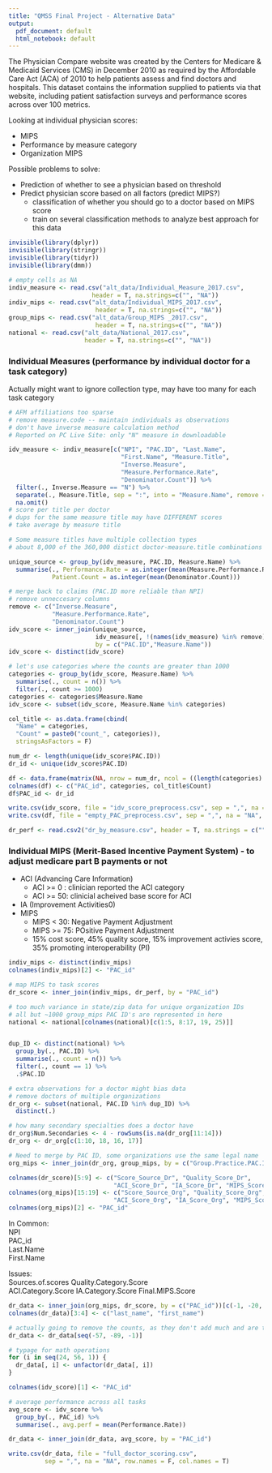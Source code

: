 ---
title: "QMSS Final Project - Alternative Data"
output:
  pdf_document: default
  html_notebook: default
---

The Physician Compare website was created by the Centers for Medicare & Medicaid Services (CMS) in December 2010 as required by the Affordable Care Act (ACA) of 2010 to help patients assess and find doctors and hospitals. This dataset contains the information supplied to patients via that website, including patient satisfaction surveys and performance scores across over 100 metrics.

Looking at individual physician scores:  

* MIPS
* Performance by measure category
* Organization MIPS

Possible problems to solve:  
 
* Prediction of whether to see a physician based on threshold
* Predict physician score based on all factors (predict MIPS?)
    + classification of whether you should go to a doctor based on MIPS score
    + train on several classification methods to analyze best approach for this data


```{r, include = F}
invisible(library(dplyr))
invisible(library(stringr))
invisible(library(tidyr))
invisible(library(dmm))
```

```{r}
# empty cells as NA
indiv_measure <- read.csv("alt_data/Individual_Measure_2017.csv", 
                       header = T, na.strings=c("", "NA"))
indiv_mips <- read.csv("alt_data/Individual_MIPS_2017.csv",
                        header = T, na.strings=c("", "NA"))
group_mips <- read.csv("alt_data/Group_MIPS _2017.csv", 
                        header = T, na.strings=c("", "NA"))
national <- read.csv("alt_data/National_2017.csv", 
                     header = T, na.strings=c("", "NA")) 
```





### Individual Measures (performance by individual doctor for a task category)

Actually might want to ignore collection type, may have too many for each task category
```{r, warning = F, message = F}
# AFM affiliations too sparse 
# remove measure.code -- maintain individuals as observations
# don't have inverse measure calculation method
# Reported on PC Live Site: only "N" measure in downloadable

idv_measure <- indiv_measure[c("NPI", "PAC.ID", "Last.Name", 
                               "First.Name", "Measure.Title", 
                               "Inverse.Measure", 
                               "Measure.Performance.Rate", 
                               "Denominator.Count")] %>%
  filter(., Inverse.Measure == "N") %>%
  separate(., Measure.Title, sep = ":", into = "Measure.Name", remove = T) %>%
  na.omit()
# score per title per doctor
# dups for the same measure title may have DIFFERENT scores 
# take average by measure title

# Some measure titles have multiple collection types 
# about 8,000 of the 360,000 distict doctor-measure.title combinations

unique_source <- group_by(idv_measure, PAC.ID, Measure.Name) %>%
  summarise(., Performance.Rate = as.integer(mean(Measure.Performance.Rate)), 
            Patient.Count = as.integer(mean(Denominator.Count))) 

# merge back to claims (PAC.ID more reliable than NPI)
# remove unneccesary columns
remove <- c("Inverse.Measure", 
            "Measure.Performance.Rate", 
            "Denominator.Count")
idv_score <- inner_join(unique_source, 
                        idv_measure[, !(names(idv_measure) %in% remove)], 
                        by = c("PAC.ID","Measure.Name"))
idv_score <- distinct(idv_score)
```

```{r}
# let's use categories where the counts are greater than 1000
categories <- group_by(idv_score, Measure.Name) %>%
  summarise(., count = n()) %>%
  filter(., count >= 1000)
categories <- categories$Measure.Name
idv_score <- subset(idv_score, Measure.Name %in% categories)

col_title <- as.data.frame(cbind(
  "Name" = categories, 
  "Count" = paste0("count_", categories)), 
  stringsAsFactors = F)

num_dr <- length(unique(idv_score$PAC.ID))
dr_id <- unique(idv_score$PAC.ID)

df <- data.frame(matrix(NA, nrow = num_dr, ncol = ((length(categories) * 2) + 1)))
colnames(df) <- c("PAC_id", categories, col_title$Count)
df$PAC_id <- dr_id

write.csv(idv_score, file = "idv_score_preprocess.csv", sep = ",", na = "NA", col.names = T, row.names = F)
write.csv(df, file = "empty_PAC_preprocess.csv", sep = ",", na = "NA", col.names = T, row.names = F)
```


```{r}
dr_perf <- read.csv2("dr_by_measure.csv", header = T, na.strings = c("", "NA"), sep = ",")
```


### Individual MIPS (Merit-Based Incentive Payment System) - to adjust medicare part B payments or not

* ACI (Advancing Care Information)
    + ACI >= 0 : clinician reported the ACI category
    + ACI >= 50: clinicial acheived base score for ACI  
* IA (Improvement Activities0)
* MIPS 
    + MIPS < 30: Negative Payment Adjustment
    + MIPS >= 75: POsitive Payment Adjustment 
    + 15% cost score, 45% quality score, 15% improvement activies score, 35% promoting interoperability (PI)
    
```{r}
indiv_mips <- distinct(indiv_mips)
colnames(indiv_mips)[2] <- "PAC_id"

# map MIPS to task scores
dr_score <- inner_join(indiv_mips, dr_perf, by = "PAC_id")
```



```{r}
# too much variance in state/zip data for unique organization IDs
# all but ~1000 group_mips PAC ID's are represented in here
national <- national[colnames(national)[c(1:5, 8:17, 19, 25)]]


dup_ID <- distinct(national) %>%
  group_by(., PAC.ID) %>%
  summarise(., count = n()) %>%
  filter(., count == 1) %>%
  .$PAC.ID

# extra observations for a doctor might bias data
# remove doctors of multiple organizations
dr_org <- subset(national, PAC.ID %in% dup_ID) %>%
  distinct(.)

# how many secondary specialties does a doctor have
dr_org$Num.Secondaries <- 4 - rowSums(is.na(dr_org[11:14]))
dr_org <- dr_org[c(1:10, 18, 16, 17)]
```


```{r}
# Need to merge by PAC ID, some organizations use the same legal name
org_mips <- inner_join(dr_org, group_mips, by = c("Group.Practice.PAC.ID" = "Organization.PAC.ID"))
```

```{r}
colnames(dr_score)[5:9] <- c("Score_Source_Dr", "Quality_Score_Dr",
                             "ACI_Score_Dr", "IA_Score_Dr", "MIPS_Score_Dr")
colnames(org_mips)[15:19] <- c("Score_Source_Org", "Quality_Score_Org",
                             "ACI_Score_Org", "IA_Score_Org", "MIPS_Score_Org")
colnames(org_mips)[2] <- "PAC_id"
```

In Common:  
NPI  
PAC_id  
Last.Name  
First.Name

Issues:  
Sources.of.scores
Quality.Category.Score  
ACI.Category.Score
IA.Category.Score
Final.MIPS.Score



```{r}
dr_data <- inner_join(org_mips, dr_score, by = c("PAC_id"))[c(-1, -20, -21, -22)]
colnames(dr_data)[3:4] <- c("last_name", "first_name")

# actually going to remove the counts, as they don't add much and are too sparse
dr_data <- dr_data[seq(-57, -89, -1)]

# typage for math operations
for (i in seq(24, 56, 1)) {
  dr_data[, i] <- unfactor(dr_data[, i])
}

colnames(idv_score)[1] <- "PAC_id"

# average performance across all tasks
avg_score <- idv_score %>% 
  group_by(., PAC_id) %>%
  summarise(., avg.perf = mean(Performance.Rate))

dr_data <- inner_join(dr_data, avg_score, by = "PAC_id")

```



```{r, message = F}
write.csv(dr_data, file = "full_doctor_scoring.csv", 
          sep = ",", na = "NA", row.names = F, col.names = T)
```





